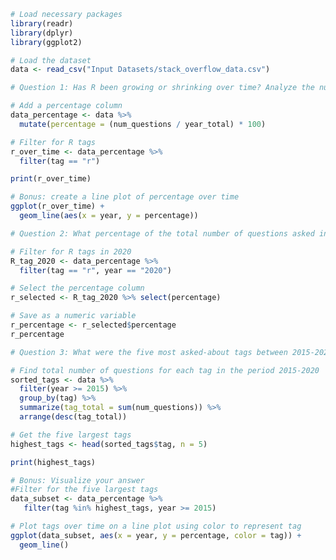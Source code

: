```r
# Load necessary packages
library(readr)
library(dplyr)
library(ggplot2)
```

```r
# Load the dataset
data <- read_csv("Input Datasets/stack_overflow_data.csv")
```
```r
# Question 1: Has R been growing or shrinking over time? Analyze the number of questions tagged with R each year.

# Add a percentage column
data_percentage <- data %>%
  mutate(percentage = (num_questions / year_total) * 100)

# Filter for R tags
r_over_time <- data_percentage %>%
  filter(tag == "r")

print(r_over_time)
```
```r
# Bonus: create a line plot of percentage over time
ggplot(r_over_time) +
  geom_line(aes(x = year, y = percentage))
```
```r
# Question 2: What percentage of the total number of questions asked in 2020 had the R tag?

# Filter for R tags in 2020
R_tag_2020 <- data_percentage %>% 
  filter(tag == "r", year == "2020")

# Select the percentage column
r_selected <- R_tag_2020 %>% select(percentage)

# Save as a numeric variable
r_percentage <- r_selected$percentage
r_percentage
```
```r
# Question 3: What were the five most asked-about tags between 2015-2020?

# Find total number of questions for each tag in the period 2015-2020
sorted_tags <- data %>%
  filter(year >= 2015) %>% 
  group_by(tag) %>% 
  summarize(tag_total = sum(num_questions)) %>% 
  arrange(desc(tag_total))

# Get the five largest tags
highest_tags <- head(sorted_tags$tag, n = 5)

print(highest_tags)
```
```r
# Bonus: Visualize your answer
#Filter for the five largest tags
data_subset <- data_percentage %>%
   filter(tag %in% highest_tags, year >= 2015)

# Plot tags over time on a line plot using color to represent tag
ggplot(data_subset, aes(x = year, y = percentage, color = tag)) +
  geom_line()
```